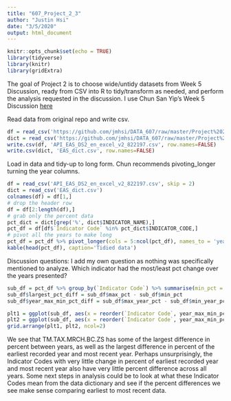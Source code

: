 ```yaml
---
title: "607_Project_2_3"
author: "Justin Hsi"
date: "3/5/2020"
output: html_document
---
```


```r
knitr::opts_chunk$set(echo = TRUE)
library(tidyverse)
library(knitr)
library(gridExtra)
```

The goal of Project 2 is to choose wide/untidy datasets from Week 5 Discussion, ready from CSV into R to tidy/transform as needed, and perform the analysis requested in the discussion. 
I use Chun San Yip's Week 5 Discussion [here](https://bbhosted.cuny.edu/webapps/discussionboard/do/message?action=list_messages&course_id=_1838295_1&nav=discussion_board_entry&conf_id=_2012332_1&forum_id=_2105976_1&message_id=_36394310_1)

Read data from original repo and write csv.
```r
df = read_csv('https://github.com/jmhsi/DATA_607/raw/master/Project%202/API_EAS_DS2_en_excel_v2_822197.csv')
dict = read_csv('https://github.com/jmhsi/DATA_607/raw/master/Project%202/EAS_dict.csv')
write.csv(df, 'API_EAS_DS2_en_excel_v2_822197.csv', row.names=FALSE)
write.csv(dict, 'EAS_dict.csv', row.names=FALSE)
```

Load in data and tidy-up to long form. Chun recommends pivoting_longer turning the year columns.
```r
df = read_csv('API_EAS_DS2_en_excel_v2_822197.csv', skip = 2)
dict = read_csv('EAS_dict.csv')
colnames(df) = df[1,]
# drop the header row
df = df[2:length(df),]
# grab only the percent data
pct_dict = dict[grep('%', dict$INDICATOR_NAME),]
pct_df = df[df$`Indicator Code` %in% pct_dict$INDICATOR_CODE,]
# pivot all the years to make long
pct_df = pct_df %>% pivot_longer(cols = 5:ncol(pct_df), names_to = 'year', values_to ='percent', values_drop_na = TRUE)
kable(head(pct_df), caption='Tidied data')
```


Discussion questions: 
I add my own question as nothing was specifically mentioned to analyze.
Which indicator had the most/least pct change over the years presented?
```r
sub_df = pct_df %>% group_by(`Indicator Code`) %>% summarise(min_pct = min(percent), max_pct = max(percent), min_year = min(year), max_year = max(year), min_year_pct = percent[which(year == min(year))], max_year_pct = percent[which(year == max(year))])
sub_df$largest_pct_diff = sub_df$max_pct - sub_df$min_pct
sub_df$year_max_min_pct_diff = sub_df$max_year_pct - sub_df$min_year_pct

plt1 = ggplot(sub_df, aes(x = reorder(`Indicator Code`, year_max_min_pct_diff), y = largest_pct_diff))+ geom_bar(stat = 'identity', color="blue", fill = 'white') + coord_flip() + labs(y="Largest diff in % across all years", x="Indicator Code")
plt2 = ggplot(sub_df, aes(x = reorder(`Indicator Code`, year_max_min_pct_diff), y = year_max_min_pct_diff))+ geom_bar(stat = 'identity', color="blue", fill = 'white') + coord_flip() + labs(y="Diff in % of most recent year and earliest recorded year", x="Indicator Code")
grid.arrange(plt1, plt2, ncol=2)
```

We see that TM.TAX.MRCH.BC.ZS has some of the largest difference in percent between years, as well as the largest difference in percent of the earliest recorded year and most recent year. Perhaps unsurprisingly, the Indicator Codes with very little change in percent of earliest recorded year and most recent year also have very little percent difference across all years. Some next steps in analysis could be to look at what these Indicator Codes mean from the data dictionary and see if the percent differences we see make sense comparing earliest to most recent data. 
